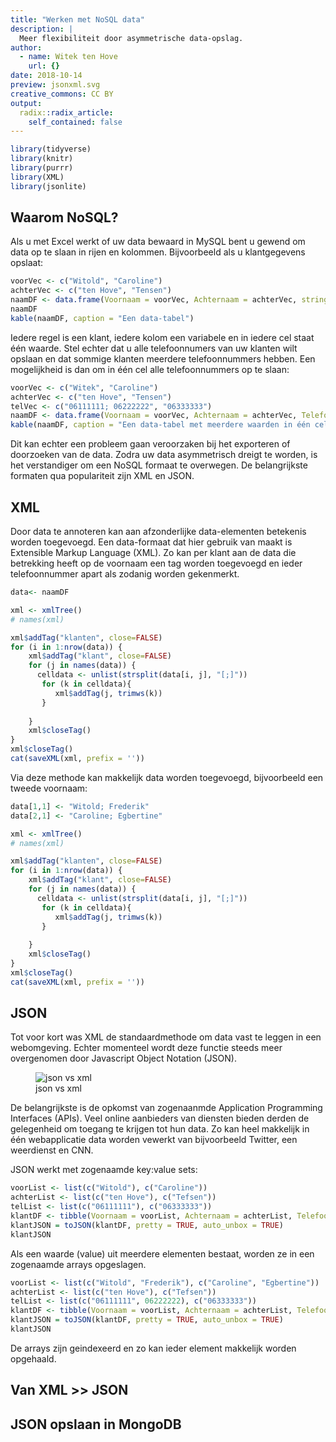 ```yaml
---
title: "Werken met NoSQL data"
description: |
  Meer flexibiliteit door asymmetrische data-opslag.
author:
  - name: Witek ten Hove
    url: {}
date: 2018-10-14
preview: jsonxml.svg
creative_commons: CC BY
output:
  radix::radix_article:
    self_contained: false
---
```


```r
library(tidyverse)
library(knitr)
library(purrr)
library(XML)
library(jsonlite)
```


## Waarom NoSQL?
Als u met Excel werkt of uw data bewaard in MySQL bent u gewend om data op te slaan in rijen en kolommen. Bijvoorbeeld als u klantgegevens opslaat:

```r
voorVec <- c("Witold", "Caroline")
achterVec <- c("ten Hove", "Tensen")
naamDF <- data.frame(Voornaam = voorVec, Achternaam = achterVec, stringsAsFactors = FALSE)
naamDF
kable(naamDF, caption = "Een data-tabel")
```

Iedere regel is een klant, iedere kolom een variabele en in iedere cel staat één waarde. Stel echter dat u alle telefoonnumers van uw klanten wilt opslaan en dat sommige klanten meerdere telefoonnummers hebben. Een mogelijkheid is dan om in één cel alle telefoonnummers op te slaan:


```r
voorVec <- c("Witek", "Caroline")
achterVec <- c("ten Hove", "Tensen")
telVec <- c("06111111; 06222222", "06333333")
naamDF <- data.frame(Voornaam = voorVec, Achternaam = achterVec, Telefooonummer = telVec, stringsAsFactors = FALSE)
kable(naamDF, caption = "Een data-tabel met meerdere waarden in één cel")
```

Dit kan echter een probleem gaan veroorzaken bij het exporteren of doorzoeken van de data. Zodra uw data asymmetrisch dreigt te worden, is het verstandiger om een NoSQL formaat te overwegen. De belangrijkste formaten qua populariteit zijn XML en JSON.

## XML
Door data te annoteren kan aan afzonderlijke data-elementen betekenis worden toegevoegd. Een data-formaat dat hier gebruik van maakt is Extensible Markup Language (XML). Zo kan per klant aan de data die betrekking heeft op de voornaam een tag <voornaam> worden toegevoegd en ieder telefoonnummer apart als zodanig worden gekenmerkt. 

```r
data<- naamDF

xml <- xmlTree()
# names(xml)

xml$addTag("klanten", close=FALSE)
for (i in 1:nrow(data)) {
    xml$addTag("klant", close=FALSE)
    for (j in names(data)) {
      celldata <- unlist(strsplit(data[i, j], "[;]"))
       for (k in celldata){
          xml$addTag(j, trimws(k))
       }
       
    }
    xml$closeTag()
}
xml$closeTag()
cat(saveXML(xml, prefix = ''))
```

Via deze methode kan makkelijk data worden toegevoegd, bijvoorbeeld een tweede voornaam:

```r
data[1,1] <- "Witold; Frederik"
data[2,1] <- "Caroline; Egbertine"

xml <- xmlTree()
# names(xml)

xml$addTag("klanten", close=FALSE)
for (i in 1:nrow(data)) {
    xml$addTag("klant", close=FALSE)
    for (j in names(data)) {
      celldata <- unlist(strsplit(data[i, j], "[;]"))
       for (k in celldata){
          xml$addTag(j, trimws(k))
       }
       
    }
    xml$closeTag()
}
xml$closeTag()
cat(saveXML(xml, prefix = ''))
```



## JSON

Tot voor kort was XML de standaardmethode om data vast te leggen in een webomgeving. Echter momenteel wordt deze functie steeds meer overgenomen door Javascript Object Notation (JSON).

![json vs xml](jsonxml.svg)

De belangrijkste is de opkomst van zogenaanmde Application Programming Interfaces (APIs). Veel online aanbieders van diensten bieden derden de gelegenheid om toegang te krijgen tot hun data. Zo kan heel makkelijk in één webapplicatie data worden vewerkt van bijvoorbeeld Twitter, een weerdienst en CNN.

JSON werkt met zogenaamde key:value sets:

```r
voorList <- list(c("Witold"), c("Caroline"))
achterList <- list(c("ten Hove"), c("Tefsen"))
telList <- list(c("06111111"), c("06333333"))
klantDF <- tibble(Voornaam = voorList, Achternaam = achterList, Telefoon = telList)
klantJSON = toJSON(klantDF, pretty = TRUE, auto_unbox = TRUE)
klantJSON
```

Als een waarde (value) uit meerdere elementen bestaat, worden ze in een zogenaamde arrays opgeslagen.

```r
voorList <- list(c("Witold", "Frederik"), c("Caroline", "Egbertine"))
achterList <- list(c("ten Hove"), c("Tefsen"))
telList <- list(c("06111111", 06222222), c("06333333"))
klantDF <- tibble(Voornaam = voorList, Achternaam = achterList, Telefoon = telList)
klantJSON = toJSON(klantDF, pretty = TRUE, auto_unbox = TRUE)
klantJSON
```

De arrays zijn geindexeerd en zo kan ieder element makkelijk worden opgehaald.

## Van XML >> JSON

## JSON opslaan in MongoDB
